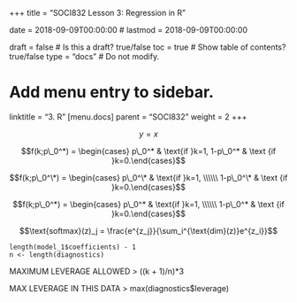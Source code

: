 +++
title = "SOCI832 Lesson 3: Regression in R"

date = 2018-09-09T00:00:00
# lastmod = 2018-09-09T00:00:00

draft = false  # Is this a draft? true/false
toc = true  # Show table of contents? true/false
type = "docs"  # Do not modify.

# Add menu entry to sidebar.
linktitle = "3.  R"
[menu.docs]
  parent = "SOCI832"
  weight = 2
+++


$$ y = x $$

$$f(k;p\_0^*) = \begin{cases} p\_0^* & \text{if }k=1, 1-p\_0^* & \text {if }k=0.\end{cases}$$


$$f(k;p\_0^\*) = \begin{cases} p\_0^\* & \text{if }k=1, \\\\\\ 1-p\_0^\* & \text {if }k=0.\end{cases}$$

<div> 
$$f(k;p\_0^*) = \begin{cases} p\_0^* & \text{if }k=1, \\\\\\
1-p\_0^* & \text {if }k=0.\end{cases}$$
</div> 

<div>
$$\text{softmax}(z)_j = \frac{e^{z_j}}{\sum_i^{\text{dim}(z)}e^{z_i}}$$ 
</div>  
  
    length(model_1$coefficients) - 1
    n <- length(diagnostics) 

MAXIMUM LEVERAGE ALLOWED >
    ((k + 1)/n)*3 

MAX LEVERAGE IN THIS DATA >
    max(diagnostics$leverage)

